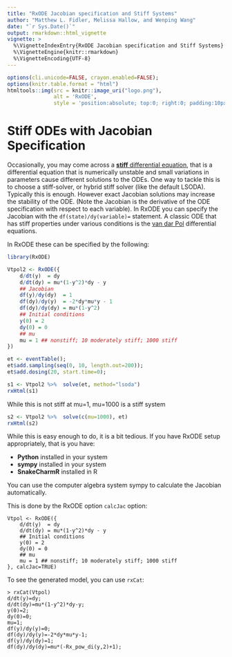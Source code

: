 ```yaml
---
title: "RxODE Jacobian specification and Stiff Systems"
author: "Matthew L. Fidler, Melissa Hallow, and Wenping Wang"
date: "`r Sys.Date()`"
output: rmarkdown::html_vignette
vignette: >
  %\VignetteIndexEntry{RxODE Jacobian specification and Stiff Systems}
  %\VignetteEngine{knitr::rmarkdown}
  %\VignetteEncoding{UTF-8}
---
```


```r
options(cli.unicode=FALSE, crayon.enabled=FALSE);
options(knitr.table.format = "html")
htmltools::img(src = knitr::image_uri("logo.png"), 
               alt = 'RxODE', 
               style = 'position:absolute; top:0; right:0; padding:10px; border: 0;')
```

# Stiff ODEs with Jacobian Specification

Occasionally, you may come across
a
[**stiff** differential equation](https://en.wikipedia.org/wiki/Stiff_equation),
that is a differential equation that is numerically unstable and small
variations in parameters cause different solutions to the ODEs.  One
way to tackle this is to choose a stiff-solver, or hybrid stiff solver
(like the default LSODA).  Typically this is enough. However exact
Jacobian solutions may increase the stability of the ODE.  (Note the
Jacobian is the derivative of the ODE specification with respect to
each variable). In RxODE you can specify the Jacobian with the
`df(state)/dy(variable)=` statement.  A classic ODE that has stiff
properties under various conditions is
the
[van dar Pol ](http://www.ece.northwestern.edu/local-apps/matlabhelp/techdoc/math_anal/diffeq6.html) differential
equations.

In RxODE these can be specified by the following:

```r
library(RxODE)

Vtpol2 <- RxODE({
    d/dt(y)  = dy
    d/dt(dy) = mu*(1-y^2)*dy - y
    ## Jacobian
    df(y)/dy(dy)  = 1
    df(dy)/dy(y)  = -2*dy*mu*y - 1
    df(dy)/dy(dy) = mu*(1-y^2)
    ## Initial conditions
    y(0) = 2
    dy(0) = 0
    ## mu
    mu = 1 ## nonstiff; 10 moderately stiff; 1000 stiff
})

et <- eventTable();
et$add.sampling(seq(0, 10, length.out=200));
et$add.dosing(20, start.time=0);

s1 <- Vtpol2 %>%  solve(et, method="lsoda")
rxHtml(s1)
```

While this is not stiff at mu=1, mu=1000 is a stiff system

```r
s2 <- Vtpol2 %>%  solve(c(mu=1000), et)
rxHtml(s2)
```

While this is easy enough to do, it is a bit tedious.  If you have
RxODE setup appropriately, that is you have:

- **Python** installed in your system
- **sympy** installed in your system
- **SnakeCharmR** installed in R

You can use the computer algebra system sympy to calculate the
Jacobian automatically.

This is done by the RxODE option `calcJac` option:

```
Vtpol <- RxODE({
    d/dt(y)  = dy
    d/dt(dy) = mu*(1-y^2)*dy - y
    ## Initial conditions
    y(0) = 2
    dy(0) = 0
    ## mu
    mu = 1 ## nonstiff; 10 moderately stiff; 1000 stiff
}, calcJac=TRUE)

```
To see the generated model, you can use `rxCat`:

```
> rxCat(Vtpol)
d/dt(y)=dy;
d/dt(dy)=mu*(1-y^2)*dy-y;
y(0)=2;
dy(0)=0;
mu=1;
df(y)/dy(y)=0;
df(dy)/dy(y)=-2*dy*mu*y-1;
df(y)/dy(dy)=1;
df(dy)/dy(dy)=mu*(-Rx_pow_di(y,2)+1);

```

